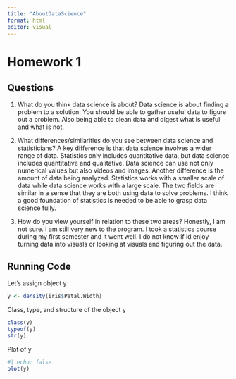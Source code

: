 ```yaml
---
title: "AboutDataScience"
format: html
editor: visual
---
```


# Homework 1

## Questions

1.  What do you think data science is about?
Data science is about finding a problem to a solution. You should be able to gather useful data to figure out a problem. Also being able to clean data and digest what is useful and what is not. 

2.  What differences/similarities do you see between data science and statisticians?
A key difference is that data science involves a wider range of data. Statistics only includes quantitative data, but data science includes quantitative and qualitative. Data science can use not only numerical values but also videos and images. Another difference is the amount of data being analyzed. Statistics works with a smaller scale of data while data science works with a large scale. The two fields are similar in a sense that they are both using data to solve problems. I think a good foundation of statistics is needed to be able to grasp data science fully. 

3.  How do you view yourself in relation to these two areas? 
Honestly, I am not sure. I am still very new to the program. I took a statistics course during my first semester and it went well. I do not know if id enjoy turning data into visuals or looking at visuals and figuring out the data. 

## Running Code

Let's assign object y
```r
y <- density(iris$Petal.Width)
```

Class, type, and structure of the object y
```r
class(y)
typeof(y)
str(y)
```

Plot of y

```r
#| echo: false
plot(y)
```


